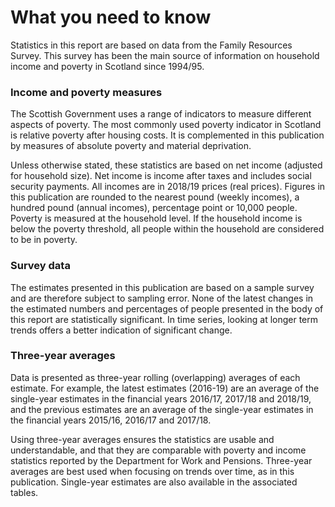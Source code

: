# What you need to know

Statistics in this report are based on data from the Family Resources Survey. This survey has been the main source of information on household income and poverty in Scotland since 1994/95.

### Income and poverty measures

The Scottish Government uses a range of indicators to measure different aspects of poverty. The most commonly used poverty indicator in Scotland is relative poverty after housing costs. It is complemented in this publication by measures of absolute poverty and material deprivation.

Unless otherwise stated, these statistics are based on net income (adjusted for household size). Net income is income after taxes and includes social security payments. All incomes are in 2018/19 prices (real prices). Figures in this publication are rounded to the nearest pound (weekly incomes), a hundred pound (annual incomes), percentage point or 10,000 people. Poverty is measured at the household level. If the household income is below the poverty threshold, all people within the household are considered to be in poverty.

### Survey data

The estimates presented in this publication are based on a sample survey and are therefore subject to sampling error. None of the latest changes in the estimated numbers and percentages of people presented in the body of this report are statistically significant. In time series, looking at longer term trends offers a better indication of significant change.

### Three-year averages

Data is presented as three-year rolling (overlapping) averages of each estimate. For example, the latest estimates (2016-19) are an average of the single-year estimates in the financial years 2016/17, 2017/18 and 2018/19, and the previous estimates are an average of the single-year estimates in the financial years 2015/16, 2016/17 and 2017/18.

Using three-year averages ensures the statistics are usable and understandable, and that they are comparable with poverty and income statistics reported by the Department for Work and Pensions. Three-year averages are best used when focusing on trends over time, as in this publication. Single-year estimates are also available in the associated tables.